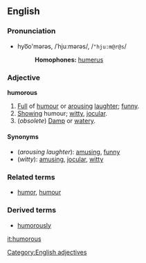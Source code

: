 ==English==
===Pronunciation===
*hyo͞o'mərəs, /ˈhjuːmərəs/, /<tt>"hju:m@r@s</tt>/
*:'''Homophones:''' [[humerus]]

===Adjective===
[[Category:English adjectives]]
'''humorous'''<!--Note that this the only correct spelling; there is no such alternative spelling "humourous" used in the UK.-->

#[[Full]] of [[humour]] or [[arousing]] [[laughter]]; [[funny]].
#[[Showing]] humour; [[witty]], [[jocular]].
#(''obsolete'') [[Damp]] or [[watery]].

====Synonyms====
*(''arousing laughter''): [[amusing]], [[funny]]
*(''witty''): [[amusing]], [[jocular]], [[witty]]

===Related terms===
*[[humor]], [[humour]]

===Derived terms===
*[[humorously]]

[[it:humorous]]